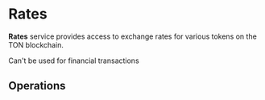 

# Rates<SwaggerLink tag={SWAGGER_TAGS.RATES} />

**Rates** service provides access to exchange rates for various tokens on the TON blockchain.

<Callout type="warning" emoji="⚠️">
  Can't be used for financial transactions
</Callout>

## Operations

<SchemaLoader tag={SWAGGER_TAGS.RATES} />
